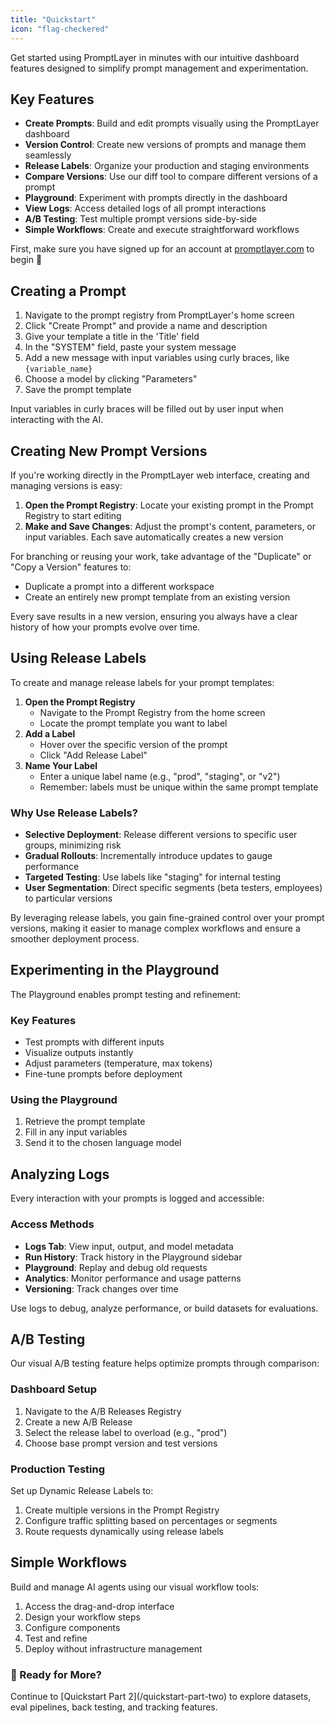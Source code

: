 ```yaml
---
title: "Quickstart"
icon: "flag-checkered"
---
```


Get started using PromptLayer in minutes with our intuitive dashboard features designed to simplify prompt management and experimentation.

## Key Features
- **Create Prompts**: Build and edit prompts visually using the PromptLayer dashboard
- **Version Control**: Create new versions of prompts and manage them seamlessly
- **Release Labels**: Organize your production and staging environments
- **Compare Versions**: Use our diff tool to compare different versions of a prompt
- **Playground**: Experiment with prompts directly in the dashboard
- **View Logs**: Access detailed logs of all prompt interactions
- **A/B Testing**: Test multiple prompt versions side-by-side
- **Simple Workflows**: Create and execute straightforward workflows

First, make sure you have signed up for an account at [promptlayer.com](https://www.promptlayer.com) to begin 🍰

## Creating a Prompt

1. Navigate to the prompt registry from PromptLayer's home screen
2. Click "Create Prompt" and provide a name and description
3. Give your template a title in the 'Title' field
4. In the "SYSTEM" field, paste your system message
5. Add a new message with input variables using curly braces, like `{variable_name}`
6. Choose a model by clicking "Parameters"
7. Save the prompt template

<Tip>
  Input variables in curly braces will be filled out by user input when interacting with the AI.
</Tip>

## Creating New Prompt Versions

If you're working directly in the PromptLayer web interface, creating and managing versions is easy:

1. **Open the Prompt Registry**: Locate your existing prompt in the Prompt Registry to start editing
2. **Make and Save Changes**: Adjust the prompt's content, parameters, or input variables. Each save automatically creates a new version

For branching or reusing your work, take advantage of the "Duplicate" or "Copy a Version" features to:
- Duplicate a prompt into a different workspace
- Create an entirely new prompt template from an existing version

<Tip>
  Every save results in a new version, ensuring you always have a clear history of how your prompts evolve over time.
</Tip>

## Using Release Labels

To create and manage release labels for your prompt templates:

1. **Open the Prompt Registry**
   - Navigate to the Prompt Registry from the home screen
   - Locate the prompt template you want to label
2. **Add a Label**
   - Hover over the specific version of the prompt
   - Click "Add Release Label"
3. **Name Your Label**
   - Enter a unique label name (e.g., "prod", "staging", or "v2")
   - Remember: labels must be unique within the same prompt template

### Why Use Release Labels?

- **Selective Deployment**: Release different versions to specific user groups, minimizing risk
- **Gradual Rollouts**: Incrementally introduce updates to gauge performance
- **Targeted Testing**: Use labels like "staging" for internal testing
- **User Segmentation**: Direct specific segments (beta testers, employees) to particular versions

<Tip>
  By leveraging release labels, you gain fine-grained control over your prompt versions, making it easier to manage complex workflows and ensure a smoother deployment process.
</Tip>

## Experimenting in the Playground

The Playground enables prompt testing and refinement:

### Key Features
- Test prompts with different inputs
- Visualize outputs instantly
- Adjust parameters (temperature, max tokens)
- Fine-tune prompts before deployment

### Using the Playground
1. Retrieve the prompt template
2. Fill in any input variables
3. Send it to the chosen language model

## Analyzing Logs

Every interaction with your prompts is logged and accessible:

### Access Methods
- **Logs Tab**: View input, output, and model metadata
- **Run History**: Track history in the Playground sidebar
- **Playground**: Replay and debug old requests
- **Analytics**: Monitor performance and usage patterns
- **Versioning**: Track changes over time

<Tip>
  Use logs to debug, analyze performance, or build datasets for evaluations.
</Tip>

## A/B Testing

Our visual A/B testing feature helps optimize prompts through comparison:

### Dashboard Setup
1. Navigate to the A/B Releases Registry
2. Create a new A/B Release
3. Select the release label to overload (e.g., "prod")
4. Choose base prompt version and test versions

### Production Testing
Set up Dynamic Release Labels to:
1. Create multiple versions in the Prompt Registry
2. Configure traffic splitting based on percentages or segments
3. Route requests dynamically using release labels

## Simple Workflows

Build and manage AI agents using our visual workflow tools:

1. Access the drag-and-drop interface
2. Design your workflow steps
3. Configure components
4. Test and refine
5. Deploy without infrastructure management


<Card>
  <h3>🎉 Ready for More?</h3>
  Continue to [Quickstart Part 2](/quickstart-part-two) to explore datasets, eval pipelines, back testing, and tracking features.
</Card>


